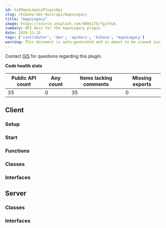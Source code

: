 ---
id: kibMapsLegacyPluginApi
slug: /kibana-dev-docs/api/mapsLegacy
title: "mapsLegacy"
image: https://source.unsplash.com/400x175/?github
summary: API docs for the mapsLegacy plugin
date: 2020-11-16
tags: ['contributor', 'dev', 'apidocs', 'kibana', 'mapsLegacy']
warning: This document is auto-generated and is meant to be viewed inside our experimental, new docs system. Reach out in #docs-engineering for more info.
---



Contact [GIS](https://github.com/orgs/elastic/teams/kibana-gis) for questions regarding this plugin.

**Code health stats**

| Public API count  | Any count | Items lacking comments | Missing exports | 
|-------------------|-----------|------------------------|-----------------|
| 35 | 0 | 35 | 0 |

## Client

### Setup
<DocDefinitionList data={[mapsLegacyObj.client.setup]}/>

### Start
<DocDefinitionList data={[mapsLegacyObj.client.start]}/>

### Functions
<DocDefinitionList data={mapsLegacyObj.client.functions}/>

### Classes
<DocDefinitionList data={mapsLegacyObj.client.classes}/>

### Interfaces
<DocDefinitionList data={mapsLegacyObj.client.interfaces}/>

## Server

### Classes
<DocDefinitionList data={mapsLegacyObj.server.classes}/>

### Interfaces
<DocDefinitionList data={mapsLegacyObj.server.interfaces}/>

